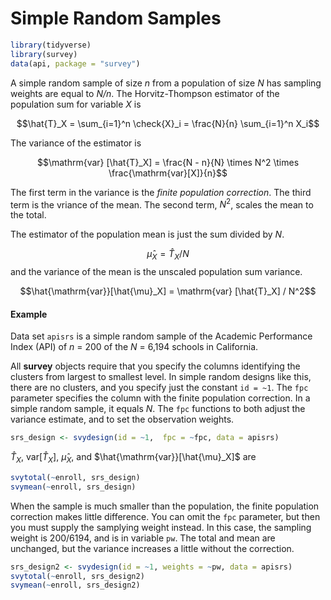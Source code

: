 # Simple Random Samples {#simple}

```r
library(tidyverse)
library(survey)
data(api, package = "survey")
```

A simple random sample of size *n* from a population of size *N* has sampling weights are equal to *N/n*. The Horvitz-Thompson estimator of the population sum for variable *X* is

$$\hat{T}_X = \sum_{i=1}^n \check{X}_i = \frac{N}{n} \sum_{i=1}^n X_i$$

The variance of the estimator is 

$$\mathrm{var} [\hat{T}_X] = \frac{N - n}{N} \times N^2 \times \frac{\mathrm{var}[X]}{n}$$

The first term in the variance is the *finite population correction*. The third term is the vriance of the mean. The second term, $N^2$, scales the mean to the total.

The estimator of the population mean is just the sum divided by *N*.

$$\hat{\mu}_X = \hat{T}_X / N$$
and the variance of the mean is the unscaled population sum variance. 

$$\hat{\mathrm{var}}[\hat{\mu}_X] = \mathrm{var} [\hat{T}_X] / N^2$$

#### Example {-}

Data set `apisrs` is a simple random sample of the Academic Performance Index (API) of *n* = 200 of the *N* = 6,194 schools in California. 

All **survey** objects require that you specify the columns identifying the clusters from largest to smallest level. In simple random designs like this, there are no clusters, and you specify just the constant `id = ~1`. The `fpc` parameter specifies the column with the finite population correction. In a simple random sample, it equals *N*. The `fpc` functions to both adjust the variance estimate, and to set the observation weights.

```r
srs_design <- svydesign(id = ~1,  fpc = ~fpc, data = apisrs)
```

$\hat{T}_X$, $\mathrm{var} [\hat{T}_X]$, $\hat{\mu}_X$, and $\hat{\mathrm{var}}[\hat{\mu}_X]$ are

```r
svytotal(~enroll, srs_design)
svymean(~enroll, srs_design)
```

When the sample is much smaller than the population, the finite population correction makes little difference. You can omit the `fpc` parameter, but then you must supply the samplying weight instead. In this case, the sampling weight is 200/6194, and is in variable `pw`. The total and mean are unchanged, but the variance increases a little without the correction.

```r
srs_design2 <- svydesign(id = ~1, weights = ~pw, data = apisrs)
svytotal(~enroll, srs_design2)
svymean(~enroll, srs_design2)
```

